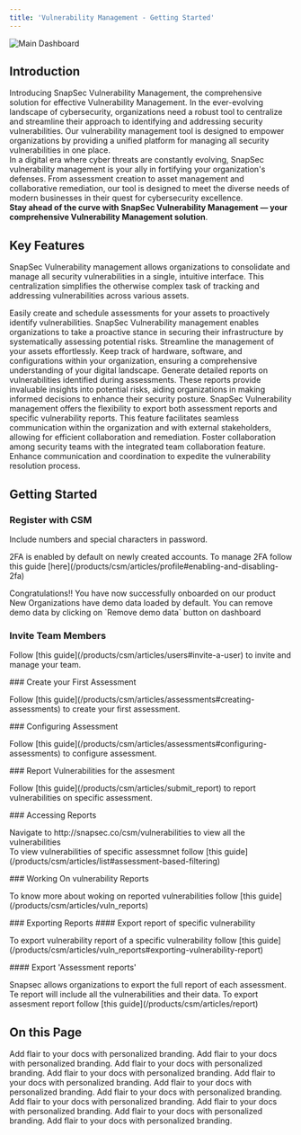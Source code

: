 ```yaml
---
title: 'Vulnerability Management - Getting Started'
---
```


<img
  className="hidden dark:block"
  src="/images/d1.png"
  alt="Main Dashboard"
/>


## Introduction

Introducing SnapSec Vulnerability Management, the comprehensive solution for effective Vulnerability Management. In the ever-evolving landscape of cybersecurity, organizations need a robust tool to centralize and streamline their approach to identifying and addressing security vulnerabilities. Our vulnerability management tool is designed to empower organizations by providing a unified platform for managing all security vulnerabilities in one place. <br/>
In a digital era where cyber threats are constantly evolving, SnapSec vulnerability management is your ally in fortifying your organization's defenses. From assessment creation to asset management and collaborative remediation, our tool is designed to meet the diverse needs of modern businesses in their quest for cybersecurity excellence.<br/>
__Stay ahead of the curve with SnapSec Vulnerability Management — your comprehensive Vulnerability Management solution__.


## Key Features

<AccordionGroup>
  <Accordion icon="centercode" title="Centralized Vulnerability Management">

SnapSec Vulnerability management allows organizations to consolidate and manage all security vulnerabilities in a single, intuitive interface. This centralization simplifies the otherwise complex task of tracking and addressing vulnerabilities across various assets.
</Accordion>

<Accordion icon="calendar-check" title="Asset Assessment and Scheduling">
Easily create and schedule assessments for your assets to proactively identify vulnerabilities. SnapSec Vulnerability management enables organizations to take a proactive stance in securing their infrastructure by systematically assessing potential risks.
</Accordion>

<Accordion icon="sitemap" title="Asset Management">
Streamline the management of your assets effortlessly. Keep track of hardware, software, and configurations within your organization, ensuring a comprehensive understanding of your digital landscape.
</Accordion>

<Accordion icon="file-contract" title="Vulnerability Reporting">
Generate detailed reports on vulnerabilities identified during assessments. These reports provide invaluable insights into potential risks, aiding organizations in making informed decisions to enhance their security posture.
</Accordion>

<Accordion icon="file-export" title="Export Functionality">
SnapSec Vulnerability management offers the flexibility to export both assessment reports and specific vulnerability reports. This feature facilitates seamless communication within the organization and with external stakeholders, allowing for efficient collaboration and remediation.
</Accordion>

<Accordion icon="people-group" title="Team Collaboration">
Foster collaboration among security teams with the integrated team collaboration feature. Enhance communication and coordination to expedite the vulnerability resolution process.
</Accordion>

</AccordionGroup>


## Getting Started
### Register with CSM
<Steps>
  <Step title="Navigate to https://snapsec.co/csm">
  </Step>

  <Step title="Click on `Create Account`">
  </Step>

  <Step title="Enter all the required information">
  <Tip>Include numbers and special characters in password. </Tip>
  </Step>

  <Step title="Click 'Sign-up">
  </Step>

  <Step title="Enter Code recieved in you email inbox">
  </Step>

  <Step title="Click 'Confirm Email' to confirm you account">
  </Step>

  <Step title="Now Login with your credentials">
  <p>
<Warning>
2FA is enabled by default on newly created accounts. To manage 2FA follow this guide [here](/products/csm/articles/profile#enabling-and-disabling-2fa)
</Warning>
  </p>
  </Step>

  <Step title="Select your product and click 'Next'">
  </Step>

  <Step title="Enter company name and website and click 'Next'">
  </Step>

</Steps>
<Note> Congratulations!! You have now successfully onboarded on our product </Note>
<Warning> New Organizations have demo data loaded by default. You can remove demo data by clicking on `Remove demo data` button on dashboard</Warning>


### Invite Team Members
<p> Follow [this guide](/products/csm/articles/users#invite-a-user) to invite and manage your team.</p>
### Create your First Assessment
<p> Follow [this guide](/products/csm/articles/assessments#creating-assessments) to create your first assessment.</p>
### Configuring Assessment
<p> Follow [this guide](/products/csm/articles/assessments#configuring-assessments) to configure assessment.</p>
### Report Vulnerabilities for the assesment
<p> Follow [this guide](/products/csm/articles/submit_report) to report vulnerabilities on specific assessment.</p>
### Accessing Reports
<p>
Navigate to http://snapsec.co/csm/vulnerabilities to view all the vulnerabilities<br/>
To view vulnerabilities of specific assessmnet follow [this guide](/products/csm/articles/list#assessment-based-filtering)
</p>
### Working On vulnerability Reports
<p> To know more about woking on reported vulnerabilities follow [this guide](/products/csm/articles/vuln_reports) </p>
### Exporting Reports
#### Export report of specific vulnerability
<p> To export vulnerability report of a specific vulnerability follow [this guide](/products/csm/articles/vuln_reports#exporting-vulnerability-report) </p>
#### Export 'Assessment reports'
<p> Snapsec allows organizations to export the full report of each assessment. Te report will include all the vulnerabilities and their data. To export assesment report follow [this guide](/products/csm/articles/report) </p>





## On this Page

<CardGroup>

<Card title="Getting Started" icon="paintbrush" href="/products/csm/articles/getstarted">
  Add flair to your docs with personalized branding.
</Card>

<Card title="Assessment Planning" icon="paintbrush" href="/products/csm/articles/assessments">
  Add flair to your docs with personalized branding.
</Card>



<Card title="Dashboard" icon="paintbrush" href="/products/csm/articles/dashboard">
  Add flair to your docs with personalized branding.
</Card>

<Card title="Vulnerability List" icon="paintbrush" href="/products/csm/articles/list">
  Add flair to your docs with personalized branding.
</Card>

<Card title="Vulnerability Reportsss" icon="paintbrush" href="/products/csm/articles/vuln_reports">
  Add flair to your docs with personalized branding.
</Card>

<Card title="Assets" icon="paintbrush" href="/products/csm/articles/assets">
  Add flair to your docs with personalized branding.
</Card>

<Card title="Assessment Report" icon="paintbrush" href="/products/csm/articles/report">
  Add flair to your docs with personalized branding.
</Card>

<Card title="Blocker" icon="paintbrush" href="/products/csm/articles/blockers">
  Add flair to your docs with personalized branding.
</Card>

<Card title="API Token" icon="paintbrush" href="/products/csm/articles/apikey">
  Add flair to your docs with personalized branding.
</Card>

<Card title="User Management" icon="paintbrush" href="/products/csm/articles/users">
  Add flair to your docs with personalized branding.
</Card>

<Card title="Manage your personal profile" icon="paintbrush" href="/products/csm/articles/profile">
  Add flair to your docs with personalized branding.
</Card>



</CardGroup>
